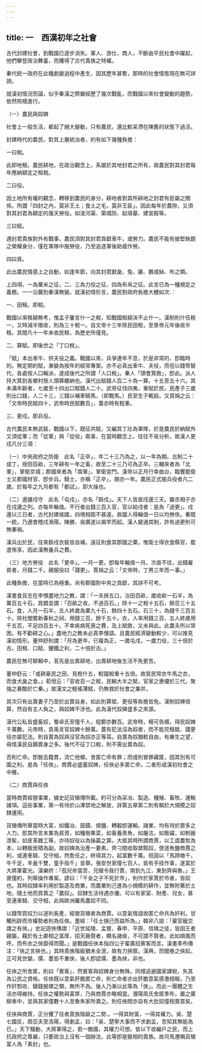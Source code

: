 ```yaml
---
---
---
```

title: 一　西漢初年之社會
---




古代封建社會，到戰國已逐步消失。軍人、游仕、商人，不斷由平民社會中躍起，他們攀登政治舞臺，而攫得了古代貴族之特權。

秦代統一政府在此種劇變過程中產生，因其歷年甚暫，那時的社會情態現在無可詳說。

就漢初情況而論，似乎秦漢之際雖經歷了幾次戰亂，而戰國以來社會變動的趨勢，依然照樣進行。

（一）農民與奴婢

社會上一般生活，都起了絕大變動，只有農民，還比較呆滯在陳舊的狀態下過活。

封建時代的農民，對其上層統冶者，約有如下幾種負擔：

一曰稅。

此即地租。農民耕地，在政治觀念上，系屬於其地封君之所有，故農民對其封君每年應納額定之租稅。

二曰役。

因土地所有權的觀念，轉移到農民的身分，耕地者對其所耕地之封君有臣屬之關係。所謂「四封之內，莫非王土；食土之毛，莫非王臣」。因此每年於農隙，又須對其封君為額定的幾天勞役。如浚河渠、築城防、起墳墓、建宮殿等。

三曰賦。

遇封君貴族對外有戰事，農民須對其封君貢獻車牛，或勞力。農民不能有披堅執銳之榮耀身分，僅在軍隊中服勞役，乃至追逐軍後助威作勞。

四曰貢。

此出農民情感上之自動，如逢年節，向其封君獻彘、兔、雞、鵝或絲、布之類。

上四項，一為粟米之征，二、三為力役之征，四為布帛之征。此言已為一種規定之義務。一一沿襲到秦漢無變。就漢初情形言，農民對政府負擔大體如次.：

一、田租。即稅。

戰國以來租額無考，惟孟子屢言什一之稅，知戰國租額決不止什一。漢制則什伍稅一，又時減半徵收，則為三十稅一。自文帝十三年除民田租，至景帝元年後收半租。其間凡十一年未收民租，為歷史所僅見。

二、算賦。即後世之「丁口稅」。

「賦」本出車牛、供夫役之義。戰國以來，兵爭連年不息，於是非常的、卽臨時的。無定期的賦，漸變為按年的經常專案。亦不必真出車牛、夫役，而徑以錢幣替代，各處按人口輪派，遂成後代之所謂「人口稅」。秦人「頭會箕斂」，卽此。派人持大箕到各鄉村按人頭算繳納也。漢代出賦錢人百二十為一算。十五至五十六。其未滿年齡者，七歲至十四出口賦錢人二十。武帝征伐四夷，重賦於民，民產子三歲則出口錢，人二十三，三錢以補車騎馬，（即戰馬。）民至生子輒殺。又買捐之云：「文帝時民賦四十，武帝時民賦數百」，蓋亦時有輕重。

三、更戍。即兵役。

古代農民本無武裝，戰國以下，既征共賦，又編其丁壯為軍隊，於是農民於納賦外又須從軍；而「從軍」與「從役」兩事，在當時觀念上，往往不易分析。故漢人更戍凡分三項：

（一）中央政府之防衛　此名「正卒」，年二十三乃為之，以一年為期。古制二十成丁，授田百畝，三年耕有一年之畜，故至二十三乃可為正卒。三輔來者為「北軍」，掌衛京城；郡國來者為「南軍」，掌衛宮門。漢帝以正月行幸曲台，臨饗罷衛士又郡國材官、卽步兵。騎士，亦稱「正卒」，期亦一年。農民正式服兵役者凡二歲。於每年之九月都有「都試」，即大操也。

（二）邊疆戍守　此名「屯戍」，亦名「繇戍」。天下人皆直戍邊三天。雖丞相子亦在戍邊之列。亦每年輪值。不行者出錢三百入官，官以給戍者：是為「過更」。戍邊以三日者，古代封建侯國，四境相距不甚遠，故國人得輪值一日以均勞佚。秦既一統，乃適會稽戍漁陽，陳勝、吳廣遂以揭竿而起。漢人變通其制，許有過更則可無秦禍。

漢兵出於民，往來繇戍衣裝皆自補，遠征則食其郡國之粟，惟衛士得衣食縣官，罷遣侑享。因此漢無養兵之費。

（三）地方勞役　此名「更卒」。一月一更。卽每年輪值一月。次直不往，出錢雇貧者，月錢二千。親服役曰「踐更」。賈捐之云：「文帝時，丁男三年而一事。」

此種負擔，在當時已為極重。尚有郡國對中央之貢獻，其詳不可考。

漢書食貨志在李悝盡地力之教，謂：「一夫挾五口，治田百畝，歲收畝一石半，為粟百五十石，晁錯並謂：「百畝之收，不過百石。」除十一之稅十五石，餘百三十五石。食，人月一石半，五人終歲為粟九十石，餘四十五石。石三十，為錢千三百五十。除社閭嘗新春秋之祠，用錢三百，餘千五十。衣，人率用錢三百，五人終歲用千五百，不足四百五十。不幸疾病死喪之費，及上賦斂，又未與此。此農夫所以常困，有不勸耕之心。」盡地力之教未必真李悝語。且農民經濟變動較少，可以推見漢初情形。董仲舒則謂：「月為更卒，已複為正，一歲屯戌，一歲力役，三十倍於古。田租、口賦、鹽鐵之利，二十倍於古。」

農民在無可聊賴中，苢先是出賣耕地，出賣耕地後生活不免更苦。

董仲舒云：「或耕豪民之田，見稅什五，較國稅重十五倍。故貧民常衣牛馬之衣，而食犬彘之食。」荀悅云：「官收百一之稅，民輸大半之賦，官家之惠優於三代，聚強之暴酷於亡秦。」故漢文之輕徭薄賦，仍無救於社會之兼并。

其次只有出賣妻子乃至於出賣自身。如此則算賦、更役等負擔皆免。漢制奴婢倍算，然自有主人負之，與奴婢不涉也。此為漢代奴婢盛多之來源。

漢代公私皆盛畜奴，蜀卓氏至僮千人，程鄭亦數百。武帝時，楊可告緡，得民奴婢千萬數。元帝時，貢禹言官奴婢十餘萬。蓋有犯法沒為奴者，而不能完租賦、踐更役亦屬犯法。則自賣為奴與沒官為奴亦正等耳。自賣為奴猶較自由，有樂生之望，毋怪漢民自願賣身之多。後代不征丁口稅，則不需出賣為奴。

否則亡命。卽脫去籍貫，流亡他鄉。舍匿亡命有罪；而或則冒罪藏匿，因其別有可圖之利。是為「任俠」。商賈必盛蓄奴婢，任俠必多匿亡命，二者形成漢初社會之中層。

（二）商賈與任俠

當時商賈經營事業，據史記貨殖傳所載。約可分為采冶、製造、種殖、畜牧、運輸諸項。這些事業，第一有待於山澤禁地之解放，詳第五章第二則有賴於大規模之奴隸運用。

貨殖傳所舉當時大富，如鐵冶、鼓鑄、燒鹽、轉轂卽運輸。諸業，均有待於眾多之人力。卽其所言末業為貧資，如種樹果菜，如畜養豕魚，如屠沽，如販糴，如制器漆髤，如皮革雜工等，亦待奴役以為操贏之算。大抵其時所謂商賈，以工虞農牧為本，以轉販居積為副，故奴婢為治產一要素。齊刁間收取桀黠奴，使逐魚鹽商賈之利，或連車騎、交守相，然愈任之，終得其力，起富數千萬。班固以「馬蹄噭千，牛千足，羊彘千雙，童手指千」並舉。張安世家僮七百人，皆有手技作事，遂富於大將軍霍光。漢樂府：「孤兒命當苦，兄嫂令我行賈，南到九江，東到齊與魯。」王褒僮約，列舉操作專案。諺曰：「千金之子不死於市」，則作於家賈於市者，皆奴也。其時奴隸率利用於製造及商業，而農業則己進為小規模的耕作，並無附著於土地，隨土地而買賣之「農奴」。奴隸生活待遇亦優。可以有家室、財產、兒女，甚至連車騎、交守相，此與歐洲羅馬農奴不同。

以錢幣買奴力以逐利長產，經營貨殖者為商賈。以意氣情誼收匿亡命共為奸利，甘觸刑辟而市權勢者則為任俠。墨經：「任士損己而益所為。」韓非八說：「棄官寵交謂之有俠。」史記遊俠傳謂：「近世延陵、孟嘗、春申、平原、信陵之徒，皆因王者親屬，藉於有土卿相之富厚，招天廠賢者，顯名諸侯，不可謂不賢者。此如順風而呼。而布衣之俠靡得而聞。」是戰國任俠本指四公子輩廣招賓客而言。漢書季布傳注：「俠之言挾也。」其時貴族階級猶未全泯，故有力挾眾。漢興，而閭巷之俠起，正可見世變。儒、墨皆不重俠，後人卽認儒、墨為俠，非也。

任俠之所舍匿，則曰「賓客」，然賓客與奴婢身分無殊。同樣逃避國家課稅，失其為公民之資格。任俠既以意氣肝膽匿亡命，則亡命者亦出肝膽意氣感激相報，乃至作奸剽攻、鑄錢掘塚之類，無所不為。後人乃漸以此等為「俠」。而此一團體之生活亦得維持。任俠之權勢與富厚，乃與商賈亦略相當。濮陽周氏舍匿季布，置之廣柳車中，並與其家僮數十人至魯朱家所賣之。則任俠間亦自有大批奴僮相賣買矣。

任俠與商賈，正分攫了往者貴族階級之二勢.。一得其財富，一得其權力。吳、楚七國反，周亞夫至洛陽，得劇孟，曰：「吳、楚寧大事而不求劇孟，吾知其無能為已。」天下騷動，大將軍得之，若一敵國，其權力可想。皆以下收編戶之民，而上抗政府之尊嚴，只要政治上沒有一個辦法，此等卽是變相的貴族。故司馬遷稱貨殖富人為「素封」也。